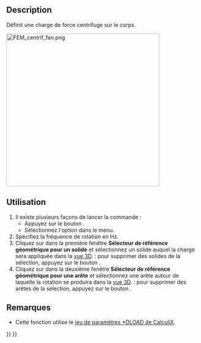 <languages/>

{{Docnav/fr
|[[FEM_ConstraintPressure/fr|Charge de pression]]
|[[FEM_ConstraintSelfWeight/fr|Charge de gravité]]
|[[FEM_Workbench/fr|Atelier FEM]]
|IconL=FEM_ConstraintPressure.svg
|IconR=FEM_ConstraintSelfWeight.svg
|IconC=Workbench_FEM.svg
}}

{{GuiCommandContainer
|
{{GuiCommand/fr
|Name=FEM ConstraintCentrif
|Name/fr=FEM Charge centrifuge
|MenuLocation=Modèle → Conditions limites et charges mécaniques → Charge centrifuge
|Workbenches=[[FEM_Workbench/fr|FEM]]
|Shortcut=
|Version=0.20
|SeeAlso=
}}
{{GuiCommandFemInfo
|Solvers=CalculiX
}}
}}

==Description==

Définit une charge de force centrifuge sur le corps.

[[Image:FEM_centrif_fan.png|400px]]
{{Caption|Ventilateur soumis à une charge de force centrifuge}}

<span id="Usage"></span>
==Utilisation==

# Il existe plusieurs façons de lancer la commande :
#* Appuyez sur le bouton {{Button|[[Image:FEM_ConstraintCentrif.svg|16px]] [[FEM_ConstraintCentrif/fr|Charge centrifuge]]}}.
#* Sélectionnez l'option {{MenuCommand|Modèle → Conditions limites et charges mécaniques → [[Image:FEM_ConstraintCentrif.svg|16px]] Charge centrifuge}} dans le menu.
# Spécifiez la fréquence de rotation en Hz.
# Cliquez sur {{Button|Ajouter}} dans la première fenêtre '''Sélecteur de référence géométrique pour un solide''' et sélectionnez un solide auquel la charge sera appliquée dans la [[3D_view/fr|vue 3D]]. {{Version/fr|1.1}} : pour supprimer des solides de la sélection, appuyez sur le bouton {{Button|Supprimer}}.
# Cliquez sur {{Button|Ajouter}} dans la deuxième fenêtre '''Sélecteur de référence géométrique pour une arête''' et sélectionnez une arête autour de laquelle la rotation se produira dans la [[3D_view/fr|vue 3D]]. {{Version/fr|1.1}} : pour supprimer des arêtes de la sélection, appuyez sur le bouton {{Button|Supprimer}}.

<span id="Notes"></span>
==Remarques==

* Cette fonction utilise le [https://web.mit.edu/calculix_v2.7/CalculiX/ccx_2.7/doc/ccx/node190.html jeu de paramètres *DLOAD de CalculiX].


{{Docnav/fr
|[[FEM_ConstraintPressure/fr|Charge de pression]]
|[[FEM_ConstraintSelfWeight/fr|Charge de gravité]]
|[[FEM_Workbench/fr|Atelier FEM]]
|IconL=FEM_ConstraintPressure.svg
|IconR=FEM_ConstraintSelfWeight.svg
|IconC=Workbench_FEM.svg
}}

{{FEM_Tools_navi{{#translation:}}}}
{{Userdocnavi{{#translation:}}}}